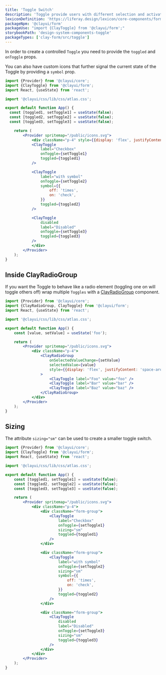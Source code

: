 ```yaml
---
title: 'Toggle Switch'
description: 'Toggle provide users with different selection and activation tools.'
lexiconDefinition: 'https://liferay.design/lexicon/core-components/forms/radio-check-toggle/#toggle'
packageNpm: '@clayui/form'
packageUse: "import {ClayToggle} from '@clayui/form';"
storybookPath: 'design-system-components-toggle'
packageTypes: ['clay-form/src/toggle']
---
```


In order to create a controlled `Toggle` you need to provide the `toggled` and `onToggle` props.

You can also have custom icons that further signal the current state of the Toggle by providing a `symbol` prop.

```jsx preview
import {Provider} from '@clayui/core';
import {ClayToggle} from '@clayui/form';
import React, {useState} from 'react';

import '@clayui/css/lib/css/atlas.css';

export default function App() {
  const [toggled1, setToggle1] = useState(false);
  const [toggled2, setToggle2] = useState(false);
  const [toggled3, setToggle3] = useState(false);

	return (
		<Provider spritemap="/public/icons.svg">
			<div className="p-4" style={{display: 'flex', justifyContent: 'space-around'}}>
  			<ClayToggle
  				label="Checkbox"
  				onToggle={setToggle1}
  				toggled={toggled1}
  			/>

  			<ClayToggle
  				label="with symbol"
  				onToggle={setToggle2}
  				symbol={{
  					off: 'times',
  					on: 'check',
  				}}
  				toggled={toggled2}
  			/>

  			<ClayToggle
  				disabled
  				label="Disabled"
  				onToggle={setToggle3}
  				toggled={toggled3}
  			/>
			</div>
		</Provider>
	);
}
```

## Inside ClayRadioGroup

If you want the Toggle to behave like a radio element (toggling one on will toggle others off) wrap multiple `Toggles` with a [ClayRadioGroup](/docs/components/radio-group.html) component.

```jsx preview
import {Provider} from '@clayui/core';
import {ClayRadioGroup, ClayToggle} from '@clayui/form';
import React, {useState} from 'react';

import '@clayui/css/lib/css/atlas.css';

export default function App() {
	const [value, setValue] = useState('foo');

	return (
		<Provider spritemap="/public/icons.svg">
			<div className="p-4">
				<ClayRadioGroup
					onSelectedValueChange={setValue}
					selectedValue={value}
					style={{display: 'flex', justifyContent: 'space-around'}}
				>
					<ClayToggle label="Foo" value="foo" />
					<ClayToggle label="Bar" value="bar" />
					<ClayToggle label="Baz" value="baz" />
				</ClayRadioGroup>
			</div>
		</Provider>
	);
}
```

## Sizing

The attribute `sizing="sm"` can be used to create a smaller toggle switch.

```jsx preview
import {Provider} from '@clayui/core';
import {ClayToggle} from '@clayui/form';
import React, {useState} from 'react';

import '@clayui/css/lib/css/atlas.css';

export default function App() {
	const [toggled1, setToggle1] = useState(false);
	const [toggled2, setToggle2] = useState(false);
	const [toggled3, setToggle3] = useState(false);

	return (
		<Provider spritemap="/public/icons.svg">
			<div className="p-4">
				<div className="form-group">
					<ClayToggle
						label="Checkbox"
						onToggle={setToggle1}
						sizing="sm"
						toggled={toggled1}
					/>
				</div>

				<div className="form-group">
					<ClayToggle
						label="with symbol"
						onToggle={setToggle2}
						sizing="sm"
						symbol={{
							off: 'times',
							on: 'check',
						}}
						toggled={toggled2}
					/>
				</div>

				<div className="form-group">
					<ClayToggle
						disabled
						label="Disabled"
						onToggle={setToggle3}
						sizing="sm"
						toggled={toggled3}
					/>
				</div>
			</div>
		</Provider>
	);
}
```
